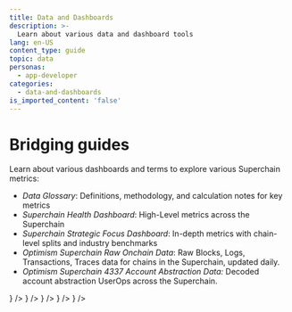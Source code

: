 ```yaml
---
title: Data and Dashboards
description: >-
  Learn about various data and dashboard tools
lang: en-US
content_type: guide
topic: data
personas:
  - app-developer
categories:
  - data-and-dashboards
is_imported_content: 'false'
---
```



# Bridging guides

Learn about various dashboards and terms to explore various Superchain metrics:

*   *Data Glossary*: Definitions, methodology, and calculation notes for key metrics
*   *Superchain Health Dashboard*: High-Level metrics across the Superchain
*   *Superchain Strategic Focus Dashboard*: In-depth metrics with chain-level splits and industry benchmarks
*   *Optimism Superchain Raw Onchain Data*: Raw Blocks, Logs, Transactions, Traces data for chains in the Superchain, updated daily.
*   *Optimism Superchain 4337 Account Abstraction Data:* Decoded account abstraction UserOps across the Superchain.

<Cards>
  <Card title="Data Glossary" href="/app-developers/tools/data-and-dashboards/data-glossary" icon={<img src="/img/icons/shapes.svg" />} />
    <Card title="Superchain Health Dashboard" href="https://docs.google.com/spreadsheets/d/1f-uIW_PzlGQ_XFAmsf9FYiUf0N9l_nePwDVrw0D5MXY/edit?gid=192497306#gid=192497306" icon={<img src="/img/icons/shapes.svg" />} />
  <Card title="Superchain Strategic Focus Dashboard" href="https://app.hex.tech/61bffa12-d60b-484c-80b9-14265e268538/app/d28726b2-ff11-4f94-8a9f-6bb0a86f4b46/latest" icon={<img src="/img/icons/shapes.svg" />} />
  <Card title="Optimism Superchain Raw Onchain Data" href="https://console.cloud.google.com/bigquery/analytics-hub/exchanges/projects/523274563936/locations/us/dataExchanges/optimism_192d403716e/listings/optimism_superchain_raw_onchain_data_192fdc72e35" icon={<img src="/img/icons/shapes.svg" />} />
  <Card title="Optimism Superchain 4337 Account Abstraction Data" href="https://console.cloud.google.com/bigquery/analytics-hub/exchanges/projects/523274563936/locations/us/dataExchanges/optimism_192d403716e/listings/optimism_superchain_4337_account_abstraction_data_1954d8919e1" icon={<img src="/img/icons/shapes.svg" />} />  
</Cards>
